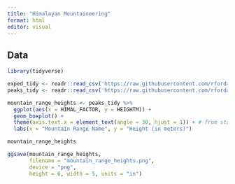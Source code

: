 ```yaml
---
title: "Himalayan Mountaineering"
format: html
editor: visual
---
```


## Data

```r
library(tidyverse)

exped_tidy <- readr::read_csv('https://raw.githubusercontent.com/rfordatascience/tidytuesday/main/data/2025/2025-01-21/exped_tidy.csv')
peaks_tidy <- readr::read_csv('https://raw.githubusercontent.com/rfordatascience/tidytuesday/main/data/2025/2025-01-21/peaks_tidy.csv')
```

```r
mountain_range_heights <- peaks_tidy %>% 
  ggplot(aes(x = HIMAL_FACTOR, y = HEIGHTM)) + 
  geom_boxplot() +
  theme(axis.text.x = element_text(angle = 30, hjust = 1)) + # from stackoverflow
  labs(x = "Mountain Range Name", y = "Height (in meters)")

mountain_range_heights
```

```r
ggsave(mountain_range_heights, 
       filename = "mountain_range_heights.png",
       device = "png",
       height = 6, width = 5, units = "in")
```

